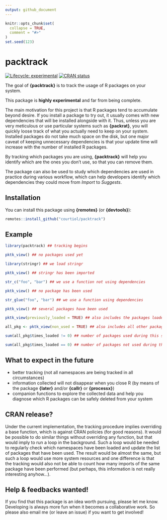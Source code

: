 ```yaml
---
output: github_document
---
```


<!-- README.md is generated from README.Rmd. Please edit that file -->

```r
knitr::opts_chunk$set(
  collapse = TRUE,
  comment = "#>"
)
set.seed(123)
```

# packtrack

<!-- badges: start -->
[![Lifecycle: experimental](https://img.shields.io/badge/lifecycle-experimental-orange.svg)](https://www.tidyverse.org/lifecycle/#experimental)
[![CRAN status](https://www.r-pkg.org/badges/version/packtrack)](https://CRAN.R-project.org/package=packtrack)
<!-- badges: end -->

The goal of __{packtrack}__ is to track the usage of R packages on your system.

This package is __highly experimental__ and far from being complete.

The main motivation for this project is that R packages tend to accumulate beyond desire.
If you install a package to try out, it usually comes with new dependencies that will be installed alongside with it.
Thus, unless you are very meticulous or use particular systems such as __{packrat}__, you will quickly loose track of what you actually need to keep on your system.
Installed packages do not take much space on the disk, but one major caveat of keeping unnecessary dependencies is that your update time will increase with the number of installed R packages.

By tracking which packages you are using, __{packtrack}__ will help you identify which are the ones you don't use, so that you can remove them.

The package can also be used to study which dependencies are used in practice during various workflow, which can help developers identify which dependencies they could move from _Import_ to _Suggests_.

## Installation

You can install this package using __{remotes}__ (or __{devtools}__):

``` r
remotes::install_github("courtiol/packtrack")
```

## Example

```r
library(packtrack) ## tracking begins

pktk_view() ## no packages used yet

library(stringr) ## we load stringr

pktk_view() ## stringr has been imported

str_c("foo", "bar") ## we use a function not using dependencies

pktk_view() ## no package has been used

str_glue("foo", "bar") ## we use a function using dependencies

pktk_view() ## several packages have been used

pktk_view(previously_loaded = TRUE) ## also includes the packages loaded before tracking

all_pkg <- pktk_view(non_used = TRUE) ## also includes all other packages installed on the system

sum(all_pkg$times_loaded != 0) ## number of packages used during this session

sum(all_pkg$times_loaded == 0) ## number of packages not used during this session

```


## What to expect in the future

- better tracking (not all namespaces are being tracked in all circumstances)
- information collected will not disappear when you close R (by means of the package __{later}__ and/or __{callr}__ or __{processx}__)
- companion functions to explore the collected data and help you diagnose which R packages can be safely deleted from your system

## CRAN release?

Under the current implementation, the tracking procedure implies overriding a base function, which is against CRAN policies (for good reasons).
It would be possible to do similar things without overriding any function, but that would imply to run a loop in the background.
Such a loop would be needed to regularly check which namespaces have been loaded and update the list of packages that have been used.
The result would be almost the same, but such a loop would use more system resources and one difference is that the tracking would also not be able to count how many imports of the same package have been performed (but perhaps, this information is not really interesting anyhow...).

## Help \& feedbacks wanted!

If you find that this package is an idea worth pursuing, please let me know.
Developing is always more fun when it becomes a collaborative work.
So please also email me (or leave an issue) if you want to get involved!
